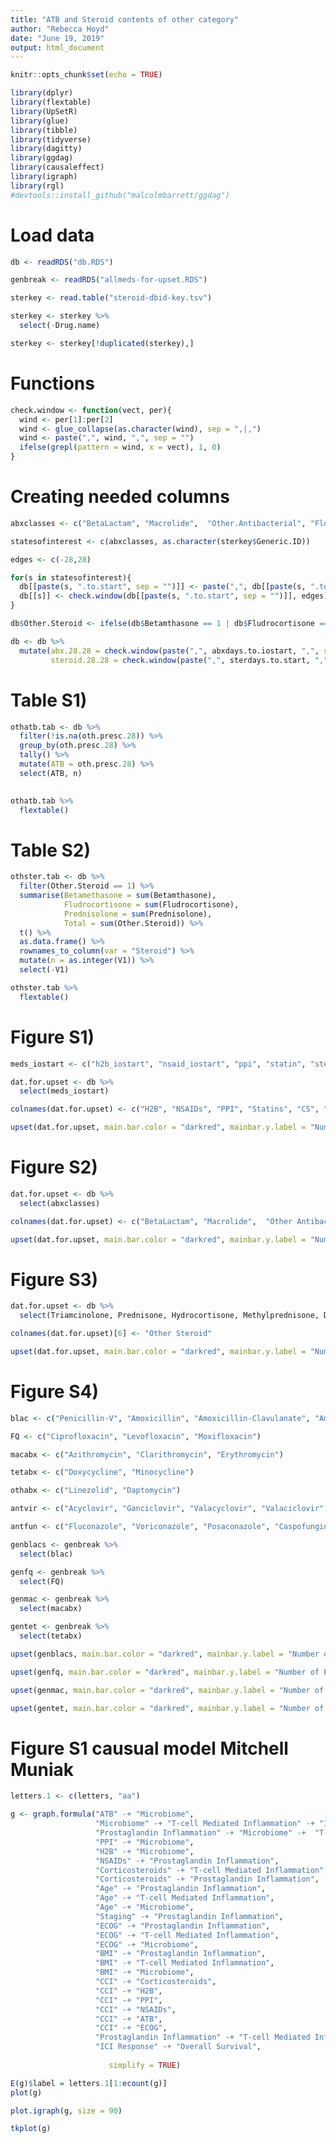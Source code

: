 ```yaml
---
title: "ATB and Steroid contents of other category"
author: "Rebecca Hoyd"
date: "June 19, 2019"
output: html_document
---
```


```r
knitr::opts_chunk$set(echo = TRUE)

library(dplyr)
library(flextable)
library(UpSetR)
library(glue)
library(tibble)
library(tidyverse)
library(dagitty)
library(ggdag)
library(causaleffect)
library(igraph)
library(rgl)
#devtools::install_github("malcolmbarrett/ggdag")
```

# Load data
```r
db <- readRDS("db.RDS")

genbreak <- readRDS("allmeds-for-upset.RDS")

sterkey <- read.table("steroid-dbid-key.tsv")

sterkey <- sterkey %>%
  select(-Drug.name)

sterkey <- sterkey[!duplicated(sterkey),]

```

# Functions 
```r
check.window <- function(vect, per){
  wind <- per[1]:per[2]
  wind <- glue_collapse(as.character(wind), sep = ",|,")
  wind <- paste(",", wind, ",", sep = "")
  ifelse(grepl(pattern = wind, x = vect), 1, 0)
}
```

# Creating needed columns

```r
abxclasses <- c("BetaLactam", "Macrolide",  "Other.Antibacterial", "Fluoroquinolone", "Tetracycline", "Vancomycin", "Trimethoprim", "Clindamycin", "Metronidazole")

statesofinterest <- c(abxclasses, as.character(sterkey$Generic.ID))

edges <- c(-28,28)

for(s in statesofinterest){
  db[[paste(s, ".to.start", sep = "")]] <- paste(",", db[[paste(s, ".to.start", sep = "")]], ",", sep = "") 
  db[[s]] <- check.window(db[[paste(s, ".to.start", sep = "")]], edges)
}

db$Other.Steroid <- ifelse(db$Betamthasone == 1 | db$Fludrocortisone == 1 | db$Prednisolone == 1, 1, 0)

db <- db %>%
  mutate(abx.28.28 = check.window(paste(",", abxdays.to.iostart, ",", sep = ""), edges),
         steroid.28.28 = check.window(paste(",", sterdays.to.start, ",", sep = ""), edges))
```

# Table S1)

```r
othatb.tab <- db %>%
  filter(!is.na(oth.presc.28)) %>%
  group_by(oth.presc.28) %>%
  tally() %>%
  mutate(ATB = oth.presc.28) %>%
  select(ATB, n)
 

othatb.tab %>%
  flextable()
```



# Table S2)

```r
othster.tab <- db %>%
  filter(Other.Steroid == 1) %>%
  summarise(Betamethasone = sum(Betamthasone),
            Fludrocortisone = sum(Fludrocortisone), 
            Prednisolone = sum(Prednisolone),
            Total = sum(Other.Steroid)) %>%
  t() %>%
  as.data.frame() %>%
  rownames_to_column(var = "Steroid") %>%
  mutate(n = as.integer(V1)) %>%
  select(-V1)

othster.tab %>%
  flextable()
```



# Figure S1)
```r
meds_iostart <- c("h2b_iostart", "nsaid_iostart", "ppi", "statin", "steroid.28.28", "abx.28.28")

dat.for.upset <- db %>%
  select(meds_iostart)

colnames(dat.for.upset) <- c("H2B", "NSAIDs", "PPI", "Statins", "CS", "ABx")
```

```r

upset(dat.for.upset, main.bar.color = "darkred", mainbar.y.label = "Number of Patients", matrix.color = "dark blue", sets.x.label = "")

```

# Figure S2)
```r
dat.for.upset <- db %>%
  select(abxclasses)

colnames(dat.for.upset) <- c("BetaLactam", "Macrolide",  "Other Antibacterial", "Fluoroquinolone", "Tetracycline", "Vancomycin", "Trimethoprim", "Clindamycin", "Metronidazole")
```

```r
upset(dat.for.upset, main.bar.color = "darkred", mainbar.y.label = "Number of Patients", matrix.color = "dark blue", sets.x.label = "", nsets = 9)

```

# Figure S3)
```r
dat.for.upset <- db %>%
  select(Triamcinolone, Prednisone, Hydrocortisone, Methylprednisone, Dexamethosone, Hydrocortisone, Other.Steroid)

colnames(dat.for.upset)[6] <- "Other Steroid"
```

```r

upset(dat.for.upset, main.bar.color = "darkred", mainbar.y.label = "Number of Patients", matrix.color = "dark blue", sets.x.label = "", nsets = 7)

```

# Figure S4)

```r
blac <- c("Penicillin-V", "Amoxicillin", "Amoxicillin-Clavulanate", "Ampicillin", "Ampicillin-Sulbactam","Piperacillin-Tazobactam", "Cephalexin", "Ceftriaxone", "Cefepime", "Aztreonam")

FQ <- c("Ciprofloxacin", "Levofloxacin", "Moxifloxacin")

macabx <- c("Azithromycin", "Clarithromycin", "Erythromycin")

tetabx <- c("Doxycycline", "Minocycline")

othabx <- c("Linezolid", "Daptomycin")

antvir <- c("Acyclovir", "Ganciclovir", "Valacyclovir", "Valaciclovir", "Valganciclovir", "Foscarnet", "Oseltamivir")

antfun <- c("Fluconazole", "Voriconazole", "Posaconazole", "Caspofungin", "Micafungin")
```

```r
genblacs <- genbreak %>%
  select(blac)

genfq <- genbreak %>%
  select(FQ)

genmac <- genbreak %>%
  select(macabx)

gentet <- genbreak %>%
  select(tetabx)
```

```r

upset(genblacs, main.bar.color = "darkred", mainbar.y.label = "Number of Patients", matrix.color = "dark blue", sets.x.label = "", nsets = 10)

```

```r

upset(genfq, main.bar.color = "darkred", mainbar.y.label = "Number of Patients", matrix.color = "dark blue", sets.x.label = "", nsets = 10)

```

```r

upset(genmac, main.bar.color = "darkred", mainbar.y.label = "Number of Patients", matrix.color = "dark blue", sets.x.label = "", nsets = 10)

```

```r

upset(gentet, main.bar.color = "darkred", mainbar.y.label = "Number of Patients", matrix.color = "dark blue", sets.x.label = "", nsets = 10)

```

# Figure S1 causual model Mitchell Muniak

```r

letters.1 <- c(letters, "aa")

```

```r

g <- graph.formula("ATB" -+ "Microbiome",
                   "Microbiome" -+ "T-cell Mediated Inflammation" -+ "IO Response",
                   "Prostaglandin Inflammation" -+ "Microbiome" -+  "T-cell Mediated Inflammation",
                   "PPI" -+ "Microbiome",
                   "H2B" -+ "Microbiome",
                   "NSAIDs" -+ "Prostaglandin Inflammation",
                   "Corticosteroids" -+ "T-cell Mediated Inflammation",
                   "Corticosteroids" -+ "Prostaglandin Inflammation",
                   "Age" -+ "Prostaglandin Inflammation",
                   "Age" -+ "T-cell Mediated Inflammation",
                   "Age" -+ "Microbiome",
                   "Staging" -+ "Prostaglandin Inflammation",
                   "ECOG" -+ "Prostaglandin Inflammation",
                   "ECOG" -+ "T-cell Mediated Inflammation",
                   "ECOG" -+ "Microbiome",
                   "BMI" -+ "Prostaglandin Inflammation",
                   "BMI" -+ "T-cell Mediated Inflammation",
                   "BMI" -+ "Microbiome",
                   "CCI" -+ "Corticosteroids",
                   "CCI" -+ "H2B",
                   "CCI" -+ "PPI",
                   "CCI" -+ "NSAIDs",
                   "CCI" -+ "ATB",
                   "CCI" -+ "ECOG",
                   "Prostaglandin Inflammation" -+ "T-cell Mediated Inflammation",
                   "ICI Response" -+ "Overall Survival",
                   
                      simplify = TRUE)

E(g)$label = letters.1[1:ecount(g)]
plot(g)

plot.igraph(g, size = 90)

tkplot(g)
```
